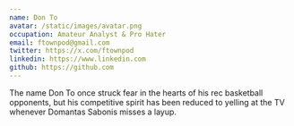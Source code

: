 ```yaml
---
name: Don To
avatar: /static/images/avatar.png
occupation: Amateur Analyst & Pro Hater
email: ftownpod@gmail.com
twitter: https://x.com/ftownpod
linkedin: https://www.linkedin.com
github: https://github.com
---
```


The name Don To once struck fear in the hearts of his rec basketball opponents, but his competitive spirit has been reduced to yelling at the TV whenever Domantas Sabonis misses a layup. 